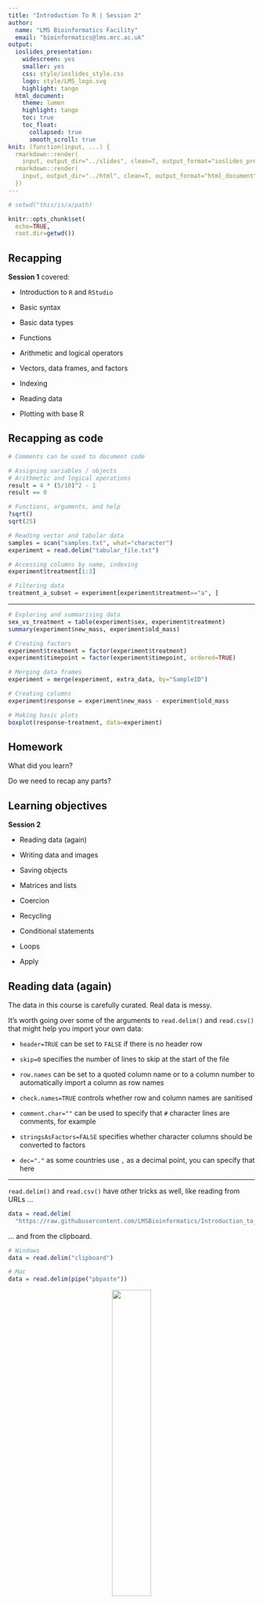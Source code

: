 ```yaml
---
title: "Introduction To R | Session 2"
author:
  name: "LMS Bioinformatics Facility"
  email: "bioinformatics@lms.mrc.ac.uk"
output:
  ioslides_presentation:
    widescreen: yes
    smaller: yes
    css: style/ioslides_style.css
    logo: style/LMS_logo.svg
    highlight: tango
  html_document:
    theme: lumen
    highlight: tango
    toc: true
    toc_float:
      collapsed: true
      smooth_scroll: true
knit: (function(input, ...) {
  rmarkdown::render(
    input, output_dir="../slides", clean=T, output_format="ioslides_presentation"); 
  rmarkdown::render(
    input, output_dir="../html", clean=T, output_format="html_document")
  })
---
```


```r
# setwd("this/is/a/path)

knitr::opts_chunk$set(
  echo=TRUE,
  root.dir=getwd())
```

## Recapping

**Session 1** covered:

- Introduction to `R` and `RStudio`

- Basic syntax

- Basic data types

- Functions

- Arithmetic and logical operators

- Vectors, data frames, and factors

- Indexing

- Reading data

- Plotting with base R

## Recapping as code

```r
# Comments can be used to document code

# Assigning variables / objects
# Arithmetic and logical operations
result = 4 * (5/10)^2 - 1
result == 0

# Functions, arguments, and help
?sqrt()
sqrt(25)

# Reading vector and tabular data
samples = scan("samples.txt", what="character")
experiment = read.delim("tabular_file.txt")

# Accessing columns by name, indexing
experiment$treatment[1:3]

# Filtering data
treatment_a_subset = experiment[experiment$treatment=="a", ]
```

---

```r
# Exploring and summarising data
sex_vs_treatment = table(experiment$sex, experiment$treatment)
summary(experiment$new_mass, experiment$old_mass)

# Creating factors
experiment$treatment = factor(experiment$treatment)
experiment$timepoint = factor(experiment$timepoint, ordered=TRUE)

# Merging data frames
experiment = merge(experiment, extra_data, by="SampleID")

# Creating columns
experiment$response = experiment$new_mass - experiment$old_mass

# Making basic plots
boxplot(response~treatment, data=experiment)
```

## Homework {data-background=#FDEBD0}

What did you learn?

Do we need to recap any parts?

## Learning objectives

**Session 2**

- Reading data (again)
  
- Writing data and images
  
- Saving objects

- Matrices and lists
  
- Coercion
  
- Recycling

- Conditional statements
  
- Loops

- Apply

## Reading data (again)

The data in this course is carefully curated. Real data is messy.

It's worth going over some of the arguments to `read.delim()` and `read.csv()` that might help you import your own data:

- `header=TRUE` can be set to `FALSE` if there is no header row

- `skip=0` specifies the number of lines to skip at the start of the file

- `row.names` can be set to a quoted column name or to a column number to automatically import a column as row names

- `check.names=TRUE` controls whether row and column names are sanitised

- `comment.char=""` can be used to specify that `#` character lines are comments, for example

- `stringsAsFactors=FALSE` specifies whether character columns should be converted to factors

- `dec="."` as some countries use `,` as a decimal point, you can specify that here

---

`read.delim()` and `read.csv()` have other tricks as well, like reading from URLs ...
                        
```r
data = read.delim(
  "https://raw.githubusercontent.com/LMSBioinformatics/Introduction_to_R/main/content/data/1_read_delim.txt")
```

... and from the clipboard.
                        
```r
# Windows
data = read.delim("clipboard")

# Mac
data = read.delim(pipe("pbpaste"))
```

<center>
![](images/2_clippy_read.png){width="40%"}
</center>

## Writing vectors

Individual vectors can be written to a file using the `write()` function, the write-equivalent of `scan()`.

```r
write(1:10, "outputs/2_write_vector.txt")
```

There are a few optional arguments to the function:

- `ncolumns` defines the number of elements to output per row of the file

- `sep=" "` defines the separator character. This can be set to be tab-delimited (`sep="\t"`), comma, or new-line-delimited (`sep="\n"`)

- `append=FALSE` can be set to `TRUE` to append to the end of an existing file rather than overwriting it.

## Writing tabular data

Data frame and matrix objects can be output using the `write.table()` function.

```r
x = data.frame(a=c(1, 2, 3), b=c("a", "b", "c"))
rownames(x) = c("first", "second", "third")

write.table(
  x, "outputs/2_write_data_frame.tsv",
  sep="\t", quote=FALSE, col.names=NA)
```

Again, there are some optional arguments to consider:

- `sep=" "` needs to be manually set to a `","` or a tab (`"\t"`) character

- `quote=TRUE` controls the "quoting" of character elements. You probably want to set this to `FALSE`

- `row.names=TRUE` controls whether row names are written

- `col.names=TRUE` controls whether column names are written. Where `row.names=TRUE`, this can be set to `NA` to insert a blank cell (`[1, 1]`) to prevent the column names from becoming offset to the left.

---

`write.table()` can't output to a URL (that would be truly impressive) ...

<center>
![](images/2_clippy_write.png){width="40%"}
</center>

```r
# Windows
write.table(
  x, "clipboard",
  sep="\t", col.names=NA)

# Mac
write.table(
  x, pipe("pbcopy"),
  sep="\t", col.names=NA)
```

## Writing graphics

`RStudio` can include rendered graphics automatically within its outputs but we still need to be able to save images separately. We can do this with the `png()`, `svg()`, and `pdf()` functions.

Each function accepts the `width=` and `height=` optional arguments, although their meanings differ:

- `svg()` and `pdf()`: sizes are in **inches** (`1 inch == 2.54 cm`)

- `png()`: sizes are in **pixels** by default but the additional `units=` argument can be set separately

All three functions initiate the recording of graphical outputs but won't write anything to a file until we inform `R` that we're finished plotting. The `dev.off()` function does this.

```r
svg("outputs/2_write_image.svg", width=5, height=5)

plot(c(1:10, 10:1), rep(1:10, 2))

dev.off()
```

---

It's worth noting that PDFs are special, as they allow multiple plots to be captured into the same document.

Each plot created before `dev.off()` is called will be created on a new page.

```r
pdf("outputs/2_write_image.pdf", width=5, height=5)

plot(c(1:10, 10:1), rep(1:10, 2), col="purple")
plot(c(1:10, 10:1), rep(1:10, 2), col="green4")

# other things can go on in within a pdf/svg/png() ... dev.off() block as well
x = 1

dev.off()
```

---

When working in the console, we can also use `RStudio` to interactively resize outputs and to save images.

```
> plot(c(1:10, 10:1), rep(1:10, 2))
```

<center>
![](images/2_export_plot.png){width="40%"}
</center>

## Saving R objects

`R` objects can be saved to allow important steps in a workflow to be preserved or to save the results of a lengthy computation.

The `save()` function can be used to store specific objects ...

```r
save(x, file="outputs/2_write_object.RData")
```

... or a complete snapshot of the working space can be recorded using `save.image()`.

```r
save.image("outputs/2_write_image.RData")
```

The objects contained within these files can be loaded into a future `R` session using the `load()` function.

```r
load("outputs/2_write_object.RData")
```

## Garbage

Saving objects has another advantage; it allows our working areas to be subsequently cleaned up.

Amongst programming languages, `R` is famous as a bit of a 'memory hog'. When performing analyses of particularly large datasets, it can use 10s of GB of your computer's RAM (and/or crash your machine)!

An object can be deleted using the `rm()` (or `remove()`) function ...

```r
delete_me = c("please!", "I'm", "taking", "up", "a", "lot", "of", "memory.")
rm(delete_me)
```

... which will remove it from use but doesn't actually free its memory. We can encourage `R` to perform this second step by manually calling the `gc()` (garbage collection) function.

```r
gc()
```

## Matrices

Complementing the data frame, the `matrix` is the second 2D tabular structure in base `R`. As with vectors, all data within a matrix must be of the same underlying class: `numeric`, `character`, or `logical`.

The `matrix()` function can be used to form a matrix from a single vector and to automatically assign a given shape, filling column-wise by default or row-wise by passing the `byrow=TRUE` optional argument.

```r
matrix(1:8, nrow=2, ncol=4)
```

```r
matrix(1:8, nrow=2, ncol=4, byrow=TRUE)
```

---

```r
m = matrix(1:8, nrow=2, ncol=4, byrow=TRUE)
class(m)
```

Outside of demonstrating the `matrix()` function, it's rare in the real world to create a matrix this way.

Mostly commonly, we create a matrix from a file by converting the data frame produced by `read.delim()` or `read.csv()` using the `as.matrix()` function.

```r
m = as.matrix(read.delim("data/2_read_matrix.txt", row.names="ID"))
m
```

---

Alternatively, we can also create matrix objects from existing vectors using the `rbind()` (row bind) function ...

```r
a = c(1, 2)
b = c(4, 5)
rbind(a, b)
```

... or the `cbind()` (column bind) function.

```r
m = cbind(a, b)
m
```

---

Both functions also work to extend an existing matrix object.

```r
m = rbind(m, c(3, 6))
m
```

```r
m = cbind(m, c=c(7, 8, 9))
m
```

---

We can also use `cbind()` to extend an existing matrix using another matrix.

```r
m = cbind(m, m)
m
```

## Matrix indexing

Square bracket (`[  ]`) indexing of matrix objects works in the same way as for data frames.

```r
m[1, ]
```

```r
m[, 1]
```

```r
m[1:2, 1:2]
```

---

As with the data frame, the dimensions of a matrix can be determined with the `nrow()`, `ncol()`, and `dim()` functions.

Similarly, the `rownames()` and `colnames()` functions can be used to get and set names.

```r
rownames(m) = c("one", "two", "one")
m
```

In comparison to a data frame, as can be seen above, row and column names do not have to be unique in a matrix. As a result:

- the matrix does not support column referencing with the `$` operator

- though supported, name-based indexing (e.g. `["one", ]`) can cause unexpected issues

It is good practice to enforce unique naming yourself on behalf of your matrices!

## Practical {data-background=#D6EAF8}

As we need to work on our row and column names:

- what does the `paste()` function do?

- how can we use this function to rename our columns `col1`--`col6` and the rows `row1`--`row3`?

Working on our matrix:

- what does `m * 2` do?

- what does `m * 1:3` do?

- what does `m * m` do?

## Transposition

Most functions expect matrix data inputs to be column-wise (samples in columns, observations in rows). Some, however, expect row-wise inputs. The `t()` function can be used to *transpose* a matrix.

```r
m = matrix(1, nrow=4, ncol=2)
m
```

```r
t(m)
```

## Coercion

Individual vectors and matrix objects can store only single data types. It's worth looking into this in more detail, as *coercion* (conversion between types) has some gotchas.

Where a mixed input is given, `R` makes a decision about the most suitable data type and *coerces* everything else to match. The decision it takes follows a set path:

- can all the elements be represented as `logical`?

- otherwise, as `numeric`?

- otherwise, as `character`?

- else, they're `NA`

Importantly, if you add elements of a different data type to an existing vector or matrix, the whole object will be coerced to match.

---

```r
im_being_coerced = c(TRUE, FALSE)
im_being_coerced
```

```r
c(im_being_coerced, 1.0)
```

```r
c(im_being_coerced, 10, "hello")
```

---

Sometimes it's useful to take control the coercion yourself. Each basic type has a matched `as.` function that will convert an input appropriately.

```r
as.numeric(c(TRUE, 1, FALSE, 0))
```

Even here, though, there are limits! Where the requested coercion isn't possible, `NA` values will be inserted.

```r
as.numeric(c(TRUE, 1, FALSE, 0, "testing"))
```

Best practice, therefore, is not to find yourself in this situation in the first place!

## Recycling

Vector-vector and vector-matrix operations with unequal length objects cause the shorter to be *recycled*.

```r
a = rep(1, 6)
b = c(0, 1)
a + b
```

Here, the shorter object, `b`, is used more than once - it's recycled. This works whether the longer length is an exact multiple of the shorter or not, but will print a warning in the latter case.

```r
rep(1, 5) * b
```

---

We can exploit recycling when adding repetitive columns or rows to a matrix with `cbind()` or `rbind()`.

```r
cbind(matrix(1, nrow=4, ncol=2), c(0, 1))
```

```r
rbind(matrix(1, nrow=2, ncol=5), c(0, 1))
```

---

Though `cbind()` does not allow longer columns to be added, `rbind()` does allow a longer vector to be added as a row.

In this case, a warning is printed and the vector is truncated to match the number of columns in the matrix.

```r
rbind(matrix(0, nrow=2, ncol=2), c(1, 1, 1, 1))
```

## Lists

The `list` object, returned by the `list()` function, provides a general container class. In comparison to data frames and matrices, lists can be used to store objects of different lengths.
            
```r
samples = c("S1", "S2", "S3", "S4")
expression = matrix(1, nrow=2, ncol=4)
meta_data = data.frame(
  samples=samples,
  treatment=rep(c(TRUE, FALSE), 2),
  replicate=c(1, 1, 2, 2))

experiment = list(samples, expression)
str(experiment)
```

---

Similarly to vectors, lists can be extended using the `c()` function, but we need to make sure that everything being joined is a list object.

```r
experiment = c(experiment, list(meta_data))
str(experiment)
```

---

A process unique to list objects is *flattening*. When a list contains objects of the same type (e.g. all vectors), the `unlist()` function can be used to create a flat representation (a vector).

```r
vector_list = list(
  first=c(1, 2, 3),
  second=c(4, 5, 6),
  third=c(7, 8, 9))

unlist(vector_list)
```

If the elements of the original list were named, the unlisted elements are given the name with an additional numeric suffix.

## Indexing lists

As with data frames, we can index lists using the special `$` operator to retrieve named elements. Names can be set when the list is created ...

```r
experiment = list(
  samples=samples,
  expression=expression,
  meta_data=meta_data)
```

... or by using the `names()` function.

```r
names(experiment) = c("samples", "expression", "meta_data")
```

---

Indexing lists with square brackets requires a little more thought. Whereas the `$` operator retrieves the element ...

```r
experiment$samples
```

... indexing with square brackets (`[ ]`) subsets the list, returning another list.

```r
experiment["samples"]
```

To recreate the behaviour of the `$`, we instead need to index with double square brackets (`[[ ]]`).

```r
experiment[["samples"]]
```

## Practical {data-background=#D6EAF8}

Let's do some list-making!

- Make a named list with the following elements:

  * Your name
  
  * Your age
  
  * The colours of the clothes you're wearing, as a character vector
  
- Update your age to be the equivalent in months

- What does the `sample()` function do?

- Add to your list a random shuffle of the numbers `1`--`10`

- What's the logical coercion of your age? What about your name?

- Your name and age are sensitive under GDPR as they're personally identifying. Delete this list immediately and make sure `R` cleans up after itself!

## Flow control

It's often useful to have control of how and whether blocks of code are executed. This is the concept of *flow control*, which divides into two categories:

- *conditional statements*

  * control whether a particular block of code is executed; execution is *conditional* on a logical test
  
  * return a value. Even if it's not wanted or captured, conditional statements always return something (`NULL` if there's nothing else to return)

- *loops*

  * can run a code block a specified number of times
  
  * can run a code block with different inputs
  
  * don't return anything

## If

Across all programming languages, the `if` statement is the backbone of conditional flow control.

`if` performs the logical test enclosed within brackets (`( )`) and, if the statement evaluates to `TRUE`, runs an adjacent block of code wrapped in a pair of curly brackets (`{ }`).

```r
x = 0

if (x < 1) {
  "yes"
}
```

For single line statements, this can also be done *inline*. Here, we also capture the result as a new object.

```r
result = if (x < 1) "yes"
```

---

Where the conditional statement evaluates to `FALSE`, we can pair `if` with `else` to run an alternate code block.

```r
if (x > 0) {
  "yes"
} else {
  "no"
}
```

Similarly, where the readability of code is not reduced, this can be done inline.

```r
result = if (x > 1) "yes" else "no"
result
```

---

It's also possible to *chain* `if` and `else` to evaluate multiple conditions.

```r
if (x == 1) {
  "x is 1"
} else if (x == 2) {
  "x is 2"
} else {
  "x is not 1 or 2"
}
```

When capturing answers, it's important to remember that `if` statements always return something! If we don't specify the `else`, there's a default behaviour.

```r
result = if (x > 1) "yes" # else NULL
result
```

## Vectorised if

As the `if` statement can only evaluate a single logical condition, `R` has an equivalent vectorised function. `ifelse()` performs the same logic on a vector and returns an equally-sized vector of results.

```r
x = -2:2

ifelse(x > 0, "over_0", "under_or_0")
```

Though this can get a little messy, the `ifelse()` function can also be chained ...

```r
ifelse(
  x == 0,
  "equal",
  ifelse(x > 0, "over", "under"))
```

## For

In the simplest use case, `for` loops run the encapsulated code block a specified number of times. Note that, as `for` loops don't return anything, we have to manually `print()` the result of the code block.

```r
for (i in 1:5) {
  print(i * i)
}
```

Execution is in two steps:

- walking through the supplied vector (`1:5`), the variable `i` is assigned its value

- the code block is executed

---

By convention, we use the variable `i` to store the loop number. It's frequently used as an `i`ndex value.

```r
x = -2:2

for (i in 1:5) {
  print(x[i] ^ 2)
}
```

If we're nesting loops inside each other and `i` is in use, we move on to ... `j`.

It's good practice to avoid using `i` and `j` as variable names elsewhere in your code to avoid downstream confusion!

---

<center>
![](images/2_index.png){width="50%"}
</center>

---

`for` loops can also be used to loop over other inputs (... in which case we can use whatever variable names might be suitable).

As with `if`, single line statements can also be run inline.

```r
x = letters[1:3]
for (chr in x) print(chr)
```

```r
x = list(c(1, 2, 3), c(4, 5, 6))
for (v in x) print(v)
```

## While

`while` loops are most useful when it's known a condition *can* be satisfied but not necessarily *when.*

As long as the specified logical condition evaluates to `TRUE`, the loop keeps running. In other words, it loops repeatedly runs the defined logical condition finally evaluates to `FALSE`.

```r
x = 1:3

while (x[1] != 3) {  # i.e. run until x[1] == 3
  x = sample(x)  # shuffle x
  print(x)
}
```

---

Provided that it *can* evaluate to `TRUE`, any logical operation or function can be included within the `while` statement.

```r
x = 1
while (x^2 != 9) x = x + 1
x
```

## Next

The `next` keyword causes immediate escape from an individual loop iteration and triggers the next to start.

```r
for (i in 1:10) {
  if (i < 10) next
  print(i)
}
```

Here, where `i < 10` for the first 9 iterations, the `next` keyword aborts execution of the code block and triggers to next iteration to begin. Only when the if statement does not evaluate to `TRUE` is the value of `i` printed.

## Break

The `break` keyword can be used to exit from a `for` or `while` loop completely.

```r
loops = 0

while (TRUE) {  # this always evaluates to `TRUE`, so the loop will be infinite
  loops = loops + 1
  if (sample(1:20, size=1) == 5) break
}

loops
```

## Practical {data-background=#D6EAF8}

This code produces a random length selection of lowercase characters from the `letters` built-in constant:

```r
x = sample(letters, size=sample(26, size=1))
```

- If we don't know its length beforehand, how might we write a `for` loop that iterates over this vector?

- Shuffle `letters` yourself, keeping all 26 characters

- Write a `for` loop that iterates over the vector until it finds `z`

- How many iterations did it take to find `z`?

- Translate your code over to work as a `while` loop

## Apply

As noted before, `R` is vectorised! To apply a function to a vector or matrix as a whole, we just do so.

```r
x = 1:6
sqrt(x)
```

We don't always want to do this, though! Suppose we want to obtain the `mean()` of each row in a matrix, or the `sum()` of each column.

To achieve this, we can use the `apply()` function to iterate either row- or column-wise over a matrix. `apply()` takes three positional arguments:

- `X`: the matrix

- `MARGIN`: determines whether we're operating on rows (`1`) or on columns (`2`)

- `FUN`: the function to apply

---

```r
m = matrix(1:9, nrow=3, ncol=3)
m
```

```r
apply(m, 1, sum)  # MARGIN=1 operates on rows
```

```r
apply(m, 2, sum)  # MARGIN=2 operates on columns
```

---

By default, `R` doesn't allow functions to be applied to `list` objects, as they specifically allow for storage of heterogeneous data. Where it's known that a list's contents are suitable (e.g. a list of numeric vectors), the `lapply()` function can be used to run a function on its elements. A list of the same structure is returned.

```r
x = list(a=c(1, 2, 3), b=c(4, 5, 6))
x
```

```r
lapply(x, sqrt)
```

---

The last `apply()` variant that's particularly useful is `tapply()`, which will run a function on specific elements of a vector. Elements can either be defined according to a logical operation or using a vector that can be coerced by `as.factor()`.

```r
x = 1:9

tapply(x, x>5, sqrt)
```

```r
tapply(x, rep_len(c(0, 1), 9), sqrt)
```

## Sweep

When vector-matrix arithmetic operations are performed, the provided vector is treated as a column (or it's recycled to be one) and is pushed horizontally across the matrix.

```r
m = matrix(0, nrow=4, ncol=4)
m + c(0, 1)
```

If we wanted to instead treat the vector as a row and push it vertically down the matrix, we have two options:

- transpose (`t()`) the matrix, perform the operation, and transpose it back again

- use the `sweep()` function

---

`sweep()` is a statistical function designed to normalise a matrix by 'sweeping away' an unwanted factor. In reality, we can use it for anything. `sweep()` expects four positional arguments:

- `X`: the matrix

- `MARGIN`: determines whether we're operating on rows (`1`) or on columns (`2`)

- `STATS`: the vector to use in the sweep

- `FUN`: the function to sweep with. Note that arithmetic functions (`+` etc) need to be quoted (i.e. `"+"`)

```r
sweep(m, 2, c(0, 1, 0, 1), "+")
```

## Homework {data-background=#FDEBD0}

There are more penguin-related homework tasks to help cement what we've covered today!

The homework and instructions can be found within the main directory for the course: `./content/Homework_2.Rmd`

